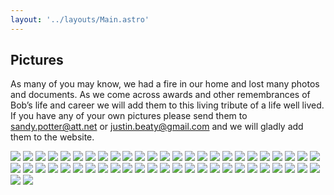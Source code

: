 ```yaml
---
layout: '../layouts/Main.astro'
---
```


## Pictures

As many of you may know, we had a fire in our home and lost many photos and documents. As we come across awards and other remembrances of Bob’s life and career we will add them to this living tribute of a life well lived. If you have any of your own pictures please send them to sandy.potter@att.net or justin.beaty@gmail.com and we will gladly add them to the website.

<div id="gallery">
    <Image src={import("../images/0215002.JPG")} />
    <Image src={import("../images/0505004.JPG")} />
    <Image src={import("../images/0820007.JPG")} />
    <Image src={import("../images/0912000.JPG")} />
    <Image src={import("../images/0912003.JPG")} />
    <Image src={import("../images/1003005.JPG")} />
    <Image src={import("../images/1231001.JPG")} />
    <Image src={import("../images/2018-wedding.JPG")} />
    <Image src={import("../images/BH001.JPG")} />
    <Image src={import("../images/BobBalboaBoat.jpg")} />
    <Image src={import("../images/CAM00133.jpg")} />
    <Image src={import("../images/Chrisbobbob.jpg")} />
    <Image src={import("../images/Cover.jpg")} />
    <Image src={import("../images/dad-reload.jpg")} />
    <Image src={import("../images/done.jpg")} />
    <Image src={import("../images/DSC00175.JPG")} />
    <Image src={import("../images/DSC00176.JPG")} />
    <Image src={import("../images/DSC00242.JPG")} />
    <Image src={import("../images/DSC00299.JPG")} />
    <Image src={import("../images/DSC00306.JPG")} />
    <Image src={import("../images/DSC00774.JPG")} />
    <Image src={import("../images/DSC00775.JPG")} />
    <Image src={import("../images/DSCN0016.JPG")} />
    <Image src={import("../images/IMAG0789.jpg")} />
    <Image src={import("../images/IMAG0790.jpg")} />
    <Image src={import("../images/IMG_0278.JPG")} />
    <Image src={import("../images/IMG_0281.JPG")} />
    <Image src={import("../images/PICT0015.JPG")} />
    <Image src={import("../images/PICT1516.JPG")} />
    <Image src={import("../images/PICT1604.JPG")} />
    <Image src={import("../images/PICT2176.JPG")} />
    <Image src={import("../images/PICT2177.JPG")} />
    <Image src={import("../images/PICT2178.JPG")} />
    <Image src={import("../images/PICT2179.JPG")} />
    <Image src={import("../images/PICT2934.JPG")} />
    <Image src={import("../images/PICT3038.JPG")} />
    <Image src={import("../images/PICT3042.JPG")} />
    <Image src={import("../images/PICT4005.JPG")} />
    <Image src={import("../images/PICT4006.JPG")} />
    <Image src={import("../images/PICT7469-2.JPG")} />
    <Image src={import("../images/PICT7557.JPG")} />
    <Image src={import("../images/PICT7628.JPG")} />
    <Image src={import("../images/PICT7629.JPG")} />
    <Image src={import("../images/PICT7756.JPG")} />
    <Image src={import("../images/rpatwork2.JPG")} />
    <Image src={import("../images/rpatwork.JPG")} />
    <Image src={import("../images/schiffer.jpg")} />
    <Image src={import("../images/Sydney.jpg")} />
    <Image src={import("../images/Todd Paul Bob DSC_0458s.jpg")} />
    <Image src={import("../images/TURKEY1.jpg")} />
    <Image src={import("../images/TustinLastPic.jpg")} />
    <Image src={import("../images/your crew.jpg")} />
</div>

